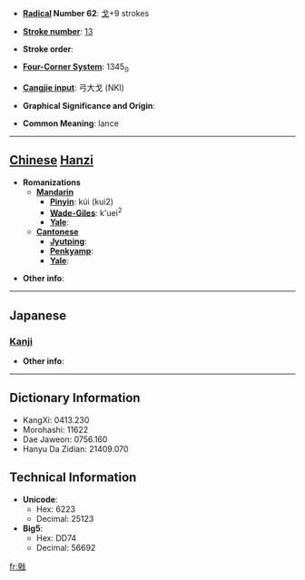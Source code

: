 * '''[[Wiktionary:Chinese radical index| Radical]] Number 62''': [[Wiktionary:Chinese radical index 戈|戈]]+9 strokes

* '''[[Wiktionary:Chinese total strokes index|Stroke number]]''': [[Wiktionary:Chinese total strokes index 13|13]]

* '''Stroke order''': 

* '''[[Wiktionary:Chinese four corner index|Four-Corner System]]''': 1345<sub>0</sub>

* '''[[Wiktionary:Chinese Cangjie index|Cangjie input]]''': 弓大戈 (NKI)

* '''Graphical Significance and Origin''': 

* '''Common Meaning''': lance

----

== [[Chinese]] [[Hanzi]] ==

* '''Romanizations'''
** '''[[Mandarin]]'''
*** '''[[Pinyin]]''': kúi (kui2)
*** '''[[Wade-Giles]]''': k'uei<sup>2</sup>
*** '''[[Yale]]''': 
** '''[[Cantonese]]'''
*** '''[[Jyutping]]''':
*** '''[[Penkyamp]]''': 
*** '''[[Yale]]''': 

* '''Other info''': 

----

==Japanese==
===[[Kanji]]===
{{kanji|on readings=[[き]] (ki), [[ぎ]] (gi)
|kun readings=[[ほこ]] (hoko)
}}

* '''Other info''':  

----

== Dictionary Information ==

* KangXi: 0413.230
* Morohashi: 11622
* Dae Jaweon: 0756.160
* Hanyu Da Zidian: 21409.070

== Technical Information ==

* '''Unicode''':
** Hex: 6223
** Decimal: 25123
* '''Big5''':
** Hex: DD74
** Decimal: 56692

[[fr:戣]]
